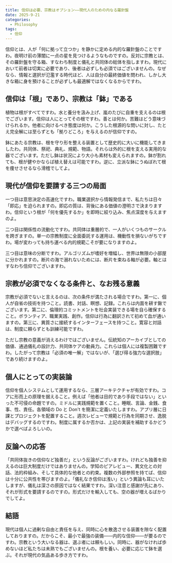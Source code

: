 ```yaml
---
title: 信仰は必要、宗教はオプション——現代人のための内なる羅針盤
date: 2025-9-21
categories:
  - Philosophy
tags:
  - 信仰
---
```


信仰とは、人が「何に拠って立つか」を静かに定める内的な羅針盤のことですわ。夜明け前の薄闇に一点の星を見つけるようなものですの。反対に宗教とは、その羅針盤を守る箱、すなわち制度と儀礼と共同体の総体を指しますわ。現代において前者は切実に必要であり、後者は必ずしも必須ではございませんの。なぜなら、情報と選択が氾濫する時代ほど、人は自分の最終価値を問われ、しかし大きな箱に身を預けることが必ずしも最適解ではなくなるからですわ。

## 信仰は「根」であり、宗教は「鉢」である

植物は根がすべてですわ。水と養分を汲み上げ、嵐のたびに自重を支えるのは根でございます。信仰は人にとってその根ですわ。善とは何か。苦難はどう意味づけられるか。他者に向けるべき態度は何か。こうした根源的な問いに対し、たとえ完全解には至らずとも「拠りどころ」を与えるのが信仰ですの。

鉢にあたる宗教は、根を守り形を整える装置として歴史的に大いに機能してきましたわ。共同体、祭祀、典礼、規範、物語。それらは外的に根を支える実用的な器でございます。ただし鉢は状況により大小も素材も変えられますの。鉢が割れても、根が健やかならば植え替えは可能ですわ。逆に、立派な鉢にうぬぼれて根を痩せさせるなら滑稽でしてよ。

## 現代が信仰を要請する三つの局面

一つ目は意思決定の高速化ですわ。職業選択から情報発信まで、私たちは日々「即応」を迫られますの。即応の質は、背後にある価値の澄明さで決まりますわ。信仰という根が「何を優先するか」を即時に絞り込み、焦点深度を与えますのよ。

二つ目は関係性の流動化ですわ。共同体は重層的で、一人がいくつものサークルを跨ぎますの。単一の宗教制度に全面委託する運用は、機動性を損ないがちですわ。場が変わっても持ち運べる内的規範こそが要になりますのよ。

三つ目は意味の分断ですわ。アルゴリズムが嗜好を増幅し、世界は無限の小部屋に分かれますの。断片の海で溺れないためには、断片を束ねる軸が必要。軸とはすなわち信仰でございますわ。

## 宗教が必須でなくなる条件と、なお残る意義

宗教が必須でないと言えるのは、次の条件が満たされる場合ですわ。第一に、個人が自省の技術を持つこと。読書、対話、瞑想、記録。これらは内面を耕す鍬でございます。第二に、倫理的コミットメントを社会実装できる場を自ら確保すること。ボランティア、職業実践、創作。信仰は行為に翻訳されて初めて血が通いますの。第三に、異質さに接続するインターフェースを持つこと。寛容と対話は、制度に頼らずとも訓練可能ですわ。

ただし宗教の意義が消えるわけではございません。伝統知のアーカイブとしての価値、通過儀礼の設計力、共同体ケアの動員力。これらは個人には複製困難ですわ。したがって宗教は「必須の唯一解」ではないが、「選び得る強力な選択肢」であり続けますのよ。

## 個人にとっての実装論

信仰を個人システムとして運用するなら、三層アーキテクチャが有効ですわ。コアに形而上の原理を据えること。例えば「他者は目的であり手段ではない」といった不可侵の命題ですの。ミドルに実践規範を置くこと。睡眠、言論、金銭、食事、性、責任。各領域の Do と Don't を簡潔に定義いたしますわ。アプリ層に日課とプロジェクトを配置すること。週次レビューで規範と行為を同期させ、逸脱はデバッグするのですわ。制度に属するか否かは、上記の実装を補助するかどうかで選べばよろしいの。

## 反論への応答

「共同体抜きの信仰など独善だ」という反論がございますわ。けれども独善を抑えるのは巨大制度だけではありませんの。学知のピアレビュー、異文化との対話、法的枠組み、そして具体的な他者との約束。複数の外部参照を持てば、信仰は十分に公共性を帯びますのよ。「儀礼なき信仰は浅い」という異論も耳にいたしますが、儀礼は深さの原因ではなく結果ですわ。深い注意と感謝が先にあり、それが形式を要請するのですの。形式だけを輸入しても、空の器が増えるばかりでしてよ。

## 結語

現代は個人に過剰な自由と責任を与え、同時に心を散逸させる装置を隙なく配置しておりますの。だからこそ、最小で最強の装備――内的な信仰――が要るのですわ。宗教という大いなる器は、選ぶ者には頼もしい。同時に、器がなければ歩めないほど私たちは未熟でもございませんの。根を養い、必要に応じて鉢を選ぶ。それが現代の気品ある歩き方ですわ。
